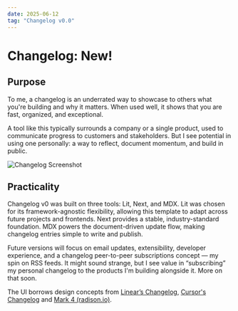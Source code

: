 ```yaml
---
date: 2025-06-12
tag: "Changelog v0.0"
---
```


# Changelog: New!

## Purpose

To me, a changelog is an underrated way to showcase to others what you're building and why it matters.
When used well, it shows that you are fast, organized, and exceptional.

A tool like this typically surrounds a company or a single product, used to communicate progress to customers and stakeholders.
But I see potential in using one personally: a way to reflect, document momentum, and build in public.

![Changelog Screenshot](https://imagedelivery.net/5zM6Rdl2uV8Hmr9WxRh20g/7b4712db-8e23-4d55-cfd5-133a2e138c00/xl)

## Practicality

Changelog v0 was built on three tools: Lit, Next, and MDX.
Lit was chosen for its framework-agnostic flexibility, allowing this template to adapt across future projects and frontends.
Next provides a stable, industry-standard foundation.
MDX powers the document-driven update flow, making changelog entries simple to write and publish.

Future versions will focus on email updates, extensibility, developer experience, and a changelog peer-to-peer subscriptions concept — my spin on RSS feeds.
It might sound strange, but I see value in “subscribing” my personal changelog to the products I'm building alongside it.
More on that soon.

The UI borrows design concepts from [Linear’s Changelog](https://linear.app/changelog), [Cursor's Changelog](https://www.cursor.com/changelog) and [Mark 4 (radison.io)](https://radison.io).
